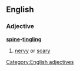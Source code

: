 ==English==

===Adjective===
'''[[spine]]-[[tingling]]'''

# {{context|idiomatic|lang=en}} [[nervy]] or [[scary]]

[[Category:English adjectives]]